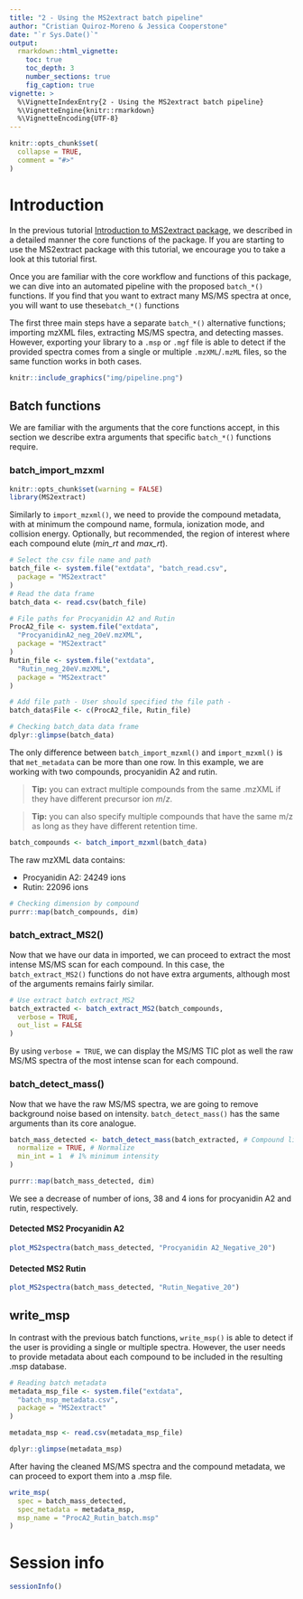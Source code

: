 ```yaml
---
title: "2 - Using the MS2extract batch pipeline"
author: "Cristian Quiroz-Moreno & Jessica Cooperstone"
date: "`r Sys.Date()`"
output: 
  rmarkdown::html_vignette:
    toc: true
    toc_depth: 3
    number_sections: true
    fig_caption: true    
vignette: >
  %\VignetteIndexEntry{2 - Using the MS2extract batch pipeline}
  %\VignetteEngine{knitr::rmarkdown}
  %\VignetteEncoding{UTF-8}
---
```


```r
knitr::opts_chunk$set(
  collapse = TRUE,
  comment = "#>"
)
```


# Introduction

In the previous tutorial 
[Introduction to MS2extract package](https://cooperstonelab.github.io/MS2extract/articles/introduction.html),
we described in a detailed manner the core functions of the package. If you are starting
to use the MS2extract package with this tutorial, we encourage you to take 
a look at this tutorial first.

Once you are familiar with the core workflow and functions of this
package, we can dive into an automated pipeline with the proposed
`batch_*()` functions. If you find that you want to extract many MS/MS spectra 
at once, you will want to use these`batch_*()` functions

The first three main steps have a separate `batch_*()` alternative functions;
importing mzXML files, extracting MS/MS spectra,
and detecting masses. However, exporting your library to a `.msp` or `.mgf`
file is able to detect if the provided spectra comes from a 
single or multiple `.mzXML`/`.mzML` files,
so the same function works in both cases.

```r
knitr::include_graphics("img/pipeline.png")
```

## Batch functions

We are familiar with the arguments that the core functions accept, in this
section we describe extra arguments that specific `batch_*()` functions require.

### batch_import_mzxml


```r
knitr::opts_chunk$set(warning = FALSE)
library(MS2extract)
```

Similarly to `import_mzxml()`, we need to provide the compound metadata, with at 
minimum the compound name, formula, ionization mode, and collision energy. 
Optionally, but recommended, the region of interest where each compound
elute (*min_rt* and *max_rt*).



```r
# Select the csv file name and path
batch_file <- system.file("extdata", "batch_read.csv",
  package = "MS2extract"
)
# Read the data frame
batch_data <- read.csv(batch_file)

# File paths for Procyanidin A2 and Rutin
ProcA2_file <- system.file("extdata",
  "ProcyanidinA2_neg_20eV.mzXML",
  package = "MS2extract"
)
Rutin_file <- system.file("extdata",
  "Rutin_neg_20eV.mzXML",
  package = "MS2extract"
)

# Add file path - User should specified the file path -
batch_data$File <- c(ProcA2_file, Rutin_file)

# Checking batch_data data frame
dplyr::glimpse(batch_data)
```

The only difference between `batch_import_mzxml()` and  `import_mzxml()` 
is that  `met_metadata` can be more than one row. In this example, 
we are working with two compounds, procyanidin A2 and rutin.


> **Tip:** you can extract multiple compounds from the same .mzXML if they have different precursor ion *m*/*z*.

> **Tip:** you can also specify multiple compounds that have the same m/z as long as they have different retention time.

```r
batch_compounds <- batch_import_mzxml(batch_data)
```

The raw mzXML data contains:

* Procyanidin A2: 24249 ions
* Rutin: 22096 ions

```r
# Checking dimension by compound
purrr::map(batch_compounds, dim)
```

### batch_extract_MS2()

Now that we have our data in imported, we can proceed to extract the most
intense MS/MS scan for each compound. In this case, the `batch_extract_MS2()`
functions do not have extra arguments, although most of the arguments remains
fairly similar.


```r
# Use extract batch extract_MS2
batch_extracted <- batch_extract_MS2(batch_compounds,
  verbose = TRUE,
  out_list = FALSE
)
```

By using `verbose = TRUE`, we can display the MS/MS TIC plot as well the raw
MS/MS spectra of the most intense scan for each compound.

### batch_detect_mass()

Now that we have the raw MS/MS spectra, we are going to remove background 
noise based on intensity. `batch_detect_mass()` has the same arguments
than its core analogue.


```r
batch_mass_detected <- batch_detect_mass(batch_extracted, # Compound list
  normalize = TRUE, # Normalize 
  min_int = 1  # 1% minimum intensity
)

purrr::map(batch_mass_detected, dim)
```


We see a decrease of number of ions, 38 and 4 ions for procyanidin A2 and rutin,
respectively.


#### Detected MS2 Procyanidin A2

```r
plot_MS2spectra(batch_mass_detected, "Procyanidin A2_Negative_20")
```


#### Detected MS2 Rutin

```r
plot_MS2spectra(batch_mass_detected, "Rutin_Negative_20")
```


## write_msp

In contrast with the previous batch functions, `write_msp()` is able to detect
if the user is providing a single or multiple spectra. However, the
user needs to provide metadata about each compound to be included in the 
resulting .msp database.

```r
# Reading batch metadata
metadata_msp_file <- system.file("extdata",
  "batch_msp_metadata.csv",
  package = "MS2extract"
)

metadata_msp <- read.csv(metadata_msp_file)

dplyr::glimpse(metadata_msp)
```

After having the cleaned MS/MS spectra and the compound metadata, we can proceed
to export them into a .msp file.

```r
write_msp(
  spec = batch_mass_detected,
  spec_metadata = metadata_msp,
  msp_name = "ProcA2_Rutin_batch.msp"
)
```



# Session info

```r
sessionInfo()
```



